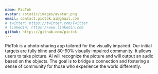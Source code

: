 ```yaml
---
name: PicTok
avatar: /static/images/avatar.png
email: contact.pictok.ai@gmail.com
# twitter: https://twitter.com/Twitter
# linkedin: https://www.linkedin.com
github: https://github.com/pictok
---
```


PicTok is a photo-sharing app tailored for the visually impaired. Our initial targets are fully blind and 80-90% visually impaired community. It allows users to take picture.  AI will recognize the picture and will output an audio based on the objects. The goal is to bridge a connection and fostering a sense of community for those who experience the world differently.
